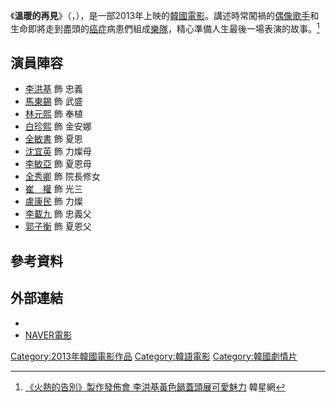 {{noteTA
|T=zh:溫暖的再見;zh-tw:跨樂心天堂：火熱告別曲; zh-hk:一路好Rock; zh-cn:温暖的再见;
|1=zh:溫暖的再見;zh-tw:跨樂心天堂：火熱告別曲; zh-hk:一路好Rock; zh-cn:温暖的再见;
}}
{{Infobox Film
|片名        = 溫暖的再見
|電影原名    = {{lang|ko|뜨거운 안녕}}
|圖像        = [[File:Rockin'on_Heaven's_Door.jpg|250px]]
|圖像說明    = 
|導演        = [[南澤秀|南澤秀]]
|監製        = 
|製片        = 
|編劇        = 
|劇本        = 
|故事        = 
|原著        = 
|旁白        = 
|統籌        = 
|主演        = {{ubl|[[李洪基|李洪基]]|[[馬東錫|馬東錫]]|[[林元熙|林元熙]]|[[白珍熙|白珍熙]]|[[全敏書|全敏書]]}}
|分級        = 
|副標題      = 
|主題曲      = [[李洪基|李洪基]]《跨越》
|片頭曲      = 李洪基《告別》
|片尾曲      = 
|配樂        =
|攝影        = 
|剪輯        = 
|製片商      = 
|發行商      = 
|上映日期    = {{flagicon|KOR}} 2013年5月30日<br />{{flagicon|TWN}} 2013年9月27日<br />{{flagicon|HK}} 2013年10月24日
|發行日期    =
|片長        = 99分鐘
|產地        = {{KOR}}
|語言        = [[韓語|韓語]]
|官方網站    =
|預算        = 
|票房        = 
|前集        = 
|續集        = 
|中國大陸片名= 
|香港片名    = 一路好Rock
|新馬片名    = 
|台灣片名    = 跨樂心天堂：火熱告別曲
|sarft_id    = <!-- 公映許可號碼 -->
|amg_id      = <!-- AMG（All Media Guide）ID -->
|imdb_id     = <!-- IMDB（互聯網電影數據庫）ID -->
}}
《'''溫暖的再見'''》（{{lang-ko|'''뜨거운 안녕'''}}，{{lang-en|'''''Rockin'on Heaven's Door'''''}}），是一部2013年上映的[[韓國電影|韓國電影]]。講述時常闖禍的[[偶像|偶像]][[歌手|歌手]]和生命即將走到盡頭的[[癌症|癌症]]病患們組成[[樂隊|樂隊]]，精心準備人生最後一場表演的故事。<ref>[http://www.koreastardaily.com/tc/photo/27875 《火熱的告別》製作發佈會 李洪基黃色鍋蓋頭展可愛魅力 ] {{Wayback|url=http://www.koreastardaily.com/tc/photo/27875 |date=20171105234953 }}韓星網{{zh}}</ref>

== 演員陣容 ==
*[[李洪基|李洪基]] 飾 忠義
*[[馬東錫|馬東錫]] 飾 武盛
*[[林元熙|林元熙]] 飾 奉植
*[[白珍熙|白珍熙]] 飾 金安娜
*[[全敏書|全敏書]] 飾 夏恩
*[[沈宜英|沈宜英]] 飾 力燦母
*[[李敏亞|李敏亞]] 飾 夏恩母
*[[全秀卿|全秀卿]] 飾 院長修女
*[[崔權|崔　權]] 飾 光三
*[[盧康民|盧康民]] 飾 力燦
*[[李載九|李載九]] 飾 忠義父
*[[郭子衡|郭子衡]] 飾 夏恩父

== 參考資料 ==
{{reflist}}

== 外部連結 ==
*{{official|http://www.goodbyeparty.kr/index.htm}}{{ko}}
*[http://movie.naver.com/movie/bi/mi/basic.nhn?code=97652 NAVER電影] {{Wayback|url=http://movie.naver.com/movie/bi/mi/basic.nhn?code=97652 |date=20131207115837 }}{{ko}}

{{DEFAULTSORT:WEN}}
[[Category:2013年韓國電影作品|Category:2013年韓國電影作品]]
[[Category:韓語電影|Category:韓語電影]]
[[Category:韓國劇情片|Category:韓國劇情片]]